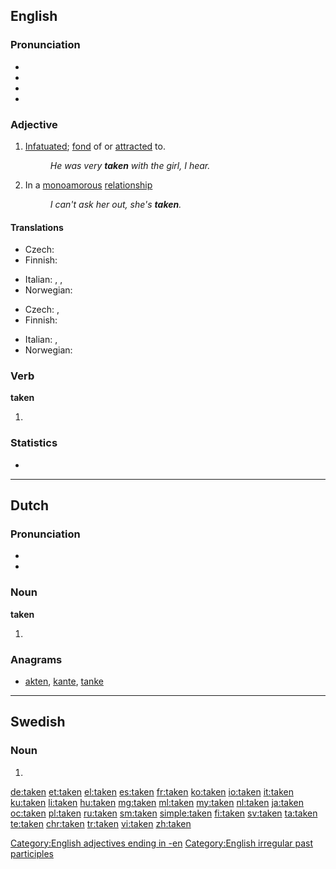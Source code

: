 ==English==
{{wikipedia|dab=taken (disambiguation)|taken}}

===Pronunciation===
* {{IPA|/ˈteɪkən/}}
* {{audio|en-us-taken.ogg|Audio (US)}}
* {{rhymes|eɪkən}}
* {{hyphenation|tak|en}}

===Adjective===
{{en-adj|-}}

# [[infatuated|Infatuated]]; [[fond]] of or [[attracted]] to.
#: ''He was very '''taken''' with the girl, I hear.''
# {{context|informal|lang=en}} In a [[monoamorous]] [[relationship]]
#: ''I can't ask her out, she's '''taken'''.''

====Translations====
{{trans-top|infatuated, fond of or attracted to}}
* Czech: {{t|cs|zaujatý}}
* Finnish: {{t+|fi|pihka|alt=pihkassa}}
{{trans-mid}}
* Italian: {{t|it|infatuato|m}}, {{t|it|attratto|m}}, {{t|it|coinvolto|m}}
* Norwegian: {{t|no|betatt}}
{{trans-bottom}}

{{trans-top|informal: in a relationship}}
* Czech: {{t|cs|zadaný|m}}, {{t|cs|zadaná|f}}
* Finnish: {{t+|fi|varattu}}
{{trans-mid}}
* Italian: {{t+|it|impegnato}}, {{t|it|coinvolto}}
* Norwegian: {{t|no|opptatt}}
{{trans-bottom}}

===Verb===
'''taken'''

# {{past participle of|take|lang=en}}

===Statistics===
* {{rank|given|hands|turned|239|taken|end|rather|until}}

[[Category:English adjectives ending in -en]]
[[Category:English irregular past participles]]

----

==Dutch==

===Pronunciation===
* {{rhymes|aːkən|lang=nl}}
* {{IPA|/ˈtakən/|lang=nl}}

===Noun===
'''taken''' {{f-p}}

# {{nl-noun form of|pl|taak}}

===Anagrams===
* [[akten#Dutch|akten]], [[kante#Dutch|kante]], [[tanke#Dutch|tanke]]

----

==Swedish==

===Noun===
{{head|sv|noun form}}

# {{sv-noun-form-def-pl|tak}}

[[de:taken]]
[[et:taken]]
[[el:taken]]
[[es:taken]]
[[fr:taken]]
[[ko:taken]]
[[io:taken]]
[[it:taken]]
[[ku:taken]]
[[li:taken]]
[[hu:taken]]
[[mg:taken]]
[[ml:taken]]
[[my:taken]]
[[nl:taken]]
[[ja:taken]]
[[oc:taken]]
[[pl:taken]]
[[ru:taken]]
[[sm:taken]]
[[simple:taken]]
[[fi:taken]]
[[sv:taken]]
[[ta:taken]]
[[te:taken]]
[[chr:taken]]
[[tr:taken]]
[[vi:taken]]
[[zh:taken]]